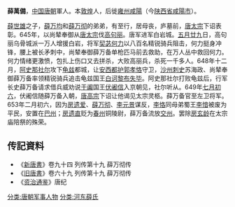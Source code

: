 '''薛萬備'''，[[中国|中国]][[唐朝|唐朝]]軍人。本[[敦煌|敦煌]]人，后徙[[雍州|雍州]][[咸陽|咸陽]]（今[[陕西省|陕西省]][[咸陽市|咸陽市]]）。

[[薛世雄|薛世雄]]之子，[[薛万均|薛万均]]和[[薛万彻|薛万彻]]的弟弟，有至行，居母丧，庐墓前，[[唐太宗|唐太宗]]下诏表彰。645年，以尚辇奉御从[[唐太宗|唐太宗]]伐[[高句丽|高句丽]]。唐军进军白岩城。[[五月廿九|五月廿九]]日，高句丽乌骨城派一万人增援白岩，将军[[契苾何力|契苾何力]]以八百名精锐骑兵阻击，何力挺身冲锋，腰上被长矛刺中，尚辇奉御薛万备单枪匹马前去救助，在万人丛中救回何力。何力情绪更激愤，包扎上伤口又去拼杀，大败高丽兵，杀死一千多人。648年十二月，[[阿史那社尔|阿史那社尔]]攻下[[龟兹|龟兹]]都城，让[[安西都护|安西都护]][[郭孝恪|郭孝恪]]守卫，[[沙州|沙州]][[刺史|刺史]]苏海政、尚辇奉御薛万备率领精锐骑兵追击龟兹国王[[白诃黎布失毕|白诃黎布失毕]]。阿史那社尔打败龟兹后，行军长史薛万备请求借兵威劝说[[于阗|于阗]]国王[[伏阇信|伏阇信]]入京朝见，社尔听从。649年[[七月初六|七月初六]]，伏阇信随薛万备入朝，[[唐高宗|唐高宗]]下诏让他谒见太宗灵柩。薛万备官至左卫将军。653年二月初六，因为[[房遗爱|房遗爱]]、[[薛万彻|薛万彻]]、[[李元景|李元景]]谋反，[[李恪|李恪]]同母弟蜀王[[李愔|李愔]]被废为平民，安置在[[巴州|巴州]]；[[房遗直|房遗直]]贬为[[春州|春州]]铜陵尉，薛万备流放[[交州|交州]]。罢除[[房玄龄|房玄龄]]在太宗庙陪祭的殊荣。

==传記資料==
*《[[新唐書|新唐書]]》卷九十四 列传第十九 薛万彻传
*《[[旧唐書|旧唐書]]》卷六十九 列传第十九 薛万彻传
*《[[资治通鉴|资治通鉴]]》唐纪

[[分类:唐朝军事人物|分类:唐朝军事人物]]
[[分类:河东薛氏|分类:河东薛氏]]